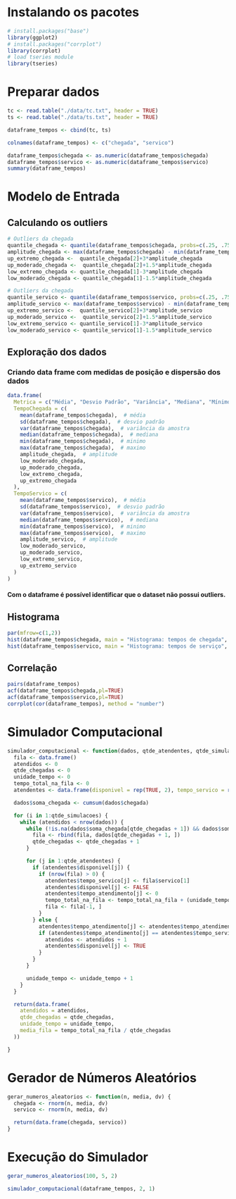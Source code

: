 # Instalando os pacotes
```r
# install.packages("base")
library(ggplot2)
# install.packages("corrplot")
library(corrplot)
# load tseries module
library(tseries)
```

# Preparar dados
```r
tc <- read.table("./data/tc.txt", header = TRUE)
ts <- read.table("./data/ts.txt", header = TRUE)

dataframe_tempos <- cbind(tc, ts)

colnames(dataframe_tempos) <- c("chegada", "servico")

dataframe_tempos$chegada <- as.numeric(dataframe_tempos$chegada)
dataframe_tempos$servico <- as.numeric(dataframe_tempos$servico)
summary(dataframe_tempos)
```

# Modelo de Entrada
## Calculando os outliers
```r
# Outliers da chegada
quantile_chegada <- quantile(dataframe_tempos$chegada, probs=c(.25, .75), na.rm = FALSE)
amplitude_chegada <- max(dataframe_tempos$chegada) - min(dataframe_tempos$chegada)
up_extremo_chegada <-  quantile_chegada[2]+3*amplitude_chegada
up_moderado_chegada <-  quantile_chegada[2]+1.5*amplitude_chegada
low_extremo_chegada <- quantile_chegada[1]-3*amplitude_chegada
low_moderado_chegada <- quantile_chegada[1]-1.5*amplitude_chegada

# Outliers da chegada
quantile_servico <- quantile(dataframe_tempos$servico, probs=c(.25, .75), na.rm = FALSE)
amplitude_servico <- max(dataframe_tempos$servico) - min(dataframe_tempos$servico)
up_extremo_servico <-  quantile_servico[2]+3*amplitude_servico
up_moderado_servico <-  quantile_servico[2]+1.5*amplitude_servico
low_extremo_servico <- quantile_servico[1]-3*amplitude_servico
low_moderado_servico <- quantile_servico[1]-1.5*amplitude_servico

```

## Exploração dos dados
### Criando data frame com medidas de posição e dispersão dos dados
```r
data.frame(
  Metrica = c("Média", "Desvio Padrão", "Variância", "Mediana", "Mínimo", "Máximo", "Amplitude", "Outlier Baixo Moderado", "Outlier Alto Moderado", "Outlier Baixo Extremo", "Outlier Alto Extremo"),
  TempoChegada = c(
    mean(dataframe_tempos$chegada),  # média
    sd(dataframe_tempos$chegada),  # desvio padrão
    var(dataframe_tempos$chegada),  # variância da amostra
    median(dataframe_tempos$chegada),  # mediana
    min(dataframe_tempos$chegada),  # minimo
    max(dataframe_tempos$chegada),  # maximo
    amplitude_chegada,  # amplitude
    low_moderado_chegada,
    up_moderado_chegada,
    low_extremo_chegada,
    up_extremo_chegada
  ),
  TempoServico = c(
    mean(dataframe_tempos$servico),  # média
    sd(dataframe_tempos$servico),  # desvio padrão
    var(dataframe_tempos$servico),  # variância da amostra
    median(dataframe_tempos$servico),  # mediana
    min(dataframe_tempos$servico),  # minimo
    max(dataframe_tempos$servico),  # maximo
    amplitude_servico,  # amplitude
    low_moderado_servico,
    up_moderado_servico,
    low_extremo_servico,
    up_extremo_servico
  )
)
```
#### Com o dataframe é possível identificar que o dataset não possui outliers.


## Histograma
```r
par(mfrow=c(1,2))
hist(dataframe_tempos$chegada, main = "Histograma: tempos de chegada", xlab = "Tempo de chegada", ylab = "Frequência", col = "blue")
hist(dataframe_tempos$servico, main = "Histograma: tempos de serviço", xlab = "Tempo de serviço", ylab = "Frequência", col = "red")
```

## Correlação
```r
pairs(dataframe_tempos)
acf(dataframe_tempos$chegada,pl=TRUE)
acf(dataframe_tempos$servico,pl=TRUE)
corrplot(cor(dataframe_tempos), method = "number")

```

# Simulador Computacional
```r
simulador_computacional <- function(dados, qtde_atendentes, qtde_simulacoes) {
  fila <- data.frame()
  atendidos <- 0
  qtde_chegadas <- 0
  unidade_tempo <- 0
  tempo_total_na_fila <- 0
  atendentes <- data.frame(disponivel = rep(TRUE, 2), tempo_servico = rep(0, qtde_atendentes), tempo_atendimento = rep(0, qtde_atendentes))

  dados$soma_chegada <- cumsum(dados$chegada)

  for (i in 1:qtde_simulacoes) {
    while (atendidos < nrow(dados)) {
      while (!is.na(dados$soma_chegada[qtde_chegadas + 1]) && dados$soma_chegada[qtde_chegadas + 1] == unidade_tempo) {
        fila <- rbind(fila, dados[qtde_chegadas + 1, ])
        qtde_chegadas <- qtde_chegadas + 1
      }

      for (j in 1:qtde_atendentes) {
        if (atendentes$disponivel[j]) {
          if (nrow(fila) > 0) {
            atendentes$tempo_servico[j] <- fila$servico[1]
            atendentes$disponivel[j] <- FALSE
            atendentes$tempo_atendimento[j] <- 0
            tempo_total_na_fila <- tempo_total_na_fila + (unidade_tempo - fila$soma_chegada[1])
            fila <- fila[-1, ]
          }
        } else {
          atendentes$tempo_atendimento[j] <- atendentes$tempo_atendimento[j] + 1
          if (atendentes$tempo_atendimento[j] == atendentes$tempo_servico[j]){
            atendidos <- atendidos + 1
            atendentes$disponivel[j] <- TRUE
          }
        }
      }

      unidade_tempo <- unidade_tempo + 1
    }
  }

  return(data.frame(
    atendidos = atendidos,
    qtde_chegadas = qtde_chegadas,
    unidade_tempo = unidade_tempo,
    media_fila = tempo_total_na_fila / qtde_chegadas
  ))

}

```

# Gerador de Números Aleatórios
```r
gerar_numeros_aleatorios <- function(n, media, dv) {
  chegada <- rnorm(n, media, dv)
  servico <- rnorm(n, media, dv)

  return(data.frame(chegada, servico))
}
```

# Execução do Simulador
```r
gerar_numeros_aleatorios(100, 5, 2)

simulador_computacional(dataframe_tempos, 2, 1)
```